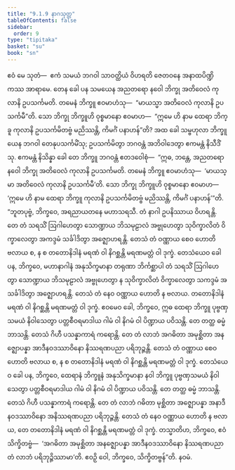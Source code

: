 ```yaml
---
title: "9.1.9 နာဂသုတ္တ"
tableOfContents: false
sidebar:
  order: 9
type: "tipitaka"
basket: "su"
book: "sn"
---
```



<DynamicBreadcrumb />

<Division number="231" book="sn" e="ch" v="18" p="313">

<Paragraph number="1234" book="sn">
ဧဝံ မေ သုတံ—  ဧကံ သမယံ ဘဂဝါ သာဝတ္ထိယံ ဝိဟရတိ ဇေတဝနေ အနာထပိဏ္ဍိကဿ အာရာမေ. တေန ခေါ ပန သမယေန အညတရော နဝေါ ဘိက္ခု အတိဝေလံ ကုလာနိ ဥပသင်္ကမတိ. တမေနံ ဘိက္ခူ ဧဝမာဟံသု—  “မာယသ္မာ အတိဝေလံ ကုလာနိ ဥပသင်္ကမီ”တိ. သော ဘိက္ခု ဘိက္ခူဟိ ဝုစ္စမာနော ဧဝမာဟ—  “ဣမေ ဟိ နာမ ထေရာ ဘိက္ခူ ကုလာနိ ဥပသင်္ကမိတဗ္ဗံ မညိဿန္တိ, ကိမင်္ဂံ ပနာဟန်”တိ?
</Paragraph>

<Paragraph number="1235" book="sn">
အထ ခေါ သမ္ဗဟုလာ ဘိက္ခူ ယေန ဘဂဝါ တေနုပသင်္ကမိံသု; ဥပသင်္ကမိတွာ ဘဂဝန္တံ အဘိဝါဒေတွာ ဧကမန္တံ နိသီဒိံသု. ဧကမန္တံ နိသိန္နာ ခေါ တေ ဘိက္ခူ ဘဂဝန္တံ ဧတဒဝေါစုံ—  “ဣဓ, ဘန္တေ, အညတရော နဝေါ ဘိက္ခု အတိဝေလံ ကုလာနိ ဥပသင်္ကမတိ. တမေနံ ဘိက္ခူ ဧဝမာဟံသု—  ‘မာယသ္မာ အတိဝေလံ ကုလာနိ ဥပသင်္ကမီ’တိ. သော ဘိက္ခု ဘိက္ခူဟိ ဝုစ္စမာနော ဧဝမာဟ—  ‘ဣမေ ဟိ နာမ ထေရာ ဘိက္ခူ ကုလာနိ ဥပသင်္ကမိတဗ္ဗံ မညိဿန္တိ, ကိမင်္ဂံ ပနာဟန်’”တိ.
</Paragraph>

<Paragraph number="1236" book="sn">
“ဘူတပုဗ္ဗံ, ဘိက္ခဝေ, အရညာယတနေ မဟာသရသီ. တံ နာဂါ ဥပနိဿာယ ဝိဟရန္တိ. တေ တံ သရသိံ ဩဂါဟေတွာ သောဏ္ဍာယ ဘိသမုဠာလံ အဗ္ဗုဟေတွာ သုဝိက္ခာလိတံ ဝိက္ခာလေတွာ အကဒ္ဒမံ သင်္ခါဒိတွာ အဇ္ဈောဟရန္တိ. တေသံ တံ ဝဏ္ဏာယ စေဝ ဟောတိ ဗလာယ စ, န စ တတောနိဒါနံ မရဏံ ဝါ နိဂစ္ဆန္တိ မရဏမတ္တံ ဝါ ဒုက္ခံ. တေသံယေဝ ခေါ ပန, ဘိက္ခဝေ, မဟာနာဂါနံ အနုသိက္ခမာနာ တရုဏာ ဘိင်္ကစ္ဆာပါ တံ သရသိံ ဩဂါဟေတွာ သောဏ္ဍာယ ဘိသမုဠာလံ အဗ္ဗုဟေတွာ န သုဝိက္ခာလိတံ ဝိက္ခာလေတွာ သကဒ္ဒမံ အသင်္ခါဒိတွာ အဇ္ဈောဟရန္တိ. တေသံ တံ နေဝ ဝဏ္ဏာယ ဟောတိ န ဗလာယ. တတောနိဒါနံ မရဏံ ဝါ နိဂစ္ဆန္တိ မရဏမတ္တံ ဝါ ဒုက္ခံ.
</Paragraph>

<Paragraph number="1237" book="sn">
ဧဝမေဝ ခေါ, ဘိက္ခဝေ, ဣဓ ထေရာ ဘိက္ခူ ပုဗ္ဗဏှသမယံ နိဝါသေတွာ ပတ္တစီဝရမာဒါယ ဂါမံ ဝါ နိဂမံ ဝါ ပိဏ္ဍာယ ပဝိသန္တိ. တေ တတ္ထ ဓမ္မံ ဘာသန္တိ. တေသံ ဂိဟီ ပသန္နာကာရံ ကရောန္တိ. တေ တံ လာဘံ အဂဓိတာ အမုစ္ဆိတာ အနဇ္ဈောပန္နာ အာဒီနဝဒဿာဝိနော နိဿရဏပညာ ပရိဘုဉ္ဇန္တိ. တေသံ တံ ဝဏ္ဏာယ စေဝ ဟောတိ ဗလာယ စ, န စ တတောနိဒါနံ မရဏံ ဝါ နိဂစ္ဆန္တိ မရဏမတ္တံ ဝါ ဒုက္ခံ. တေသံယေဝ ခေါ ပန, ဘိက္ခဝေ, ထေရာနံ ဘိက္ခူနံ အနုသိက္ခမာနာ နဝါ ဘိက္ခူ ပုဗ္ဗဏှသမယံ နိဝါသေတွာ ပတ္တစီဝရမာဒါယ ဂါမံ ဝါ နိဂမံ ဝါ ပိဏ္ဍာယ ပဝိသန္တိ. တေ တတ္ထ ဓမ္မံ ဘာသန္တိ. တေသံ ဂိဟီ ပသန္နာကာရံ ကရောန္တိ. တေ တံ လာဘံ ဂဓိတာ မုစ္ဆိတာ အဇ္ဈောပန္နာ အနာဒီနဝဒဿာဝိနော အနိဿရဏပညာ ပရိဘုဉ္ဇန္တိ. တေသံ တံ နေဝ ဝဏ္ဏာယ ဟောတိ န ဗလာယ, တေ တတောနိဒါနံ မရဏံ ဝါ နိဂစ္ဆန္တိ မရဏမတ္တံ ဝါ ဒုက္ခံ. တသ္မာတိဟ, ဘိက္ခဝေ, ဧဝံ သိက္ခိတဗ္ဗံ—  ‘အဂဓိတာ အမုစ္ဆိတာ အနဇ္ဈောပန္နာ အာဒီနဝဒဿာဝိနော နိဿရဏပညာ တံ လာဘံ ပရိဘုဉ္ဇိဿာမာ’တိ. ဧဝဉှိ ဝေါ, ဘိက္ခဝေ, သိက္ခိတဗ္ဗန်”တိ.

</Paragraph>
</Division>

<Paragraph number="1238" type="center" book="sn">
နဝမံ.
</Paragraph>
